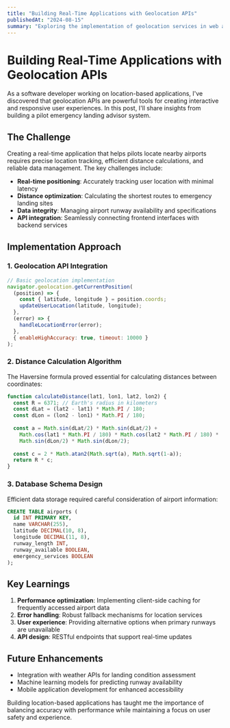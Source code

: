 ```yaml
---
title: "Building Real-Time Applications with Geolocation APIs"
publishedAt: "2024-08-15"
summary: "Exploring the implementation of geolocation services in web applications, from basic positioning to complex distance calculations."
---
```


# Building Real-Time Applications with Geolocation APIs

As a software developer working on location-based applications, I've discovered that geolocation APIs are powerful tools for creating interactive and responsive user experiences. In this post, I'll share insights from building a pilot emergency landing advisor system.

## The Challenge

Creating a real-time application that helps pilots locate nearby airports requires precise location tracking, efficient distance calculations, and reliable data management. The key challenges include:

- **Real-time positioning**: Accurately tracking user location with minimal latency
- **Distance optimization**: Calculating the shortest routes to emergency landing sites
- **Data integrity**: Managing airport runway availability and specifications
- **API integration**: Seamlessly connecting frontend interfaces with backend services

## Implementation Approach

### 1. Geolocation API Integration

```javascript
// Basic geolocation implementation
navigator.geolocation.getCurrentPosition(
  (position) => {
    const { latitude, longitude } = position.coords;
    updateUserLocation(latitude, longitude);
  },
  (error) => {
    handleLocationError(error);
  },
  { enableHighAccuracy: true, timeout: 10000 }
);
```

### 2. Distance Calculation Algorithm

The Haversine formula proved essential for calculating distances between coordinates:

```javascript
function calculateDistance(lat1, lon1, lat2, lon2) {
  const R = 6371; // Earth's radius in kilometers
  const dLat = (lat2 - lat1) * Math.PI / 180;
  const dLon = (lon2 - lon1) * Math.PI / 180;
  
  const a = Math.sin(dLat/2) * Math.sin(dLat/2) +
    Math.cos(lat1 * Math.PI / 180) * Math.cos(lat2 * Math.PI / 180) *
    Math.sin(dLon/2) * Math.sin(dLon/2);
  
  const c = 2 * Math.atan2(Math.sqrt(a), Math.sqrt(1-a));
  return R * c;
}
```

### 3. Database Schema Design

Efficient data storage required careful consideration of airport information:

```sql
CREATE TABLE airports (
  id INT PRIMARY KEY,
  name VARCHAR(255),
  latitude DECIMAL(10, 8),
  longitude DECIMAL(11, 8),
  runway_length INT,
  runway_available BOOLEAN,
  emergency_services BOOLEAN
);
```

## Key Learnings

1. **Performance optimization**: Implementing client-side caching for frequently accessed airport data
2. **Error handling**: Robust fallback mechanisms for location services
3. **User experience**: Providing alternative options when primary runways are unavailable
4. **API design**: RESTful endpoints that support real-time updates

## Future Enhancements

- Integration with weather APIs for landing condition assessment
- Machine learning models for predicting runway availability
- Mobile application development for enhanced accessibility

Building location-based applications has taught me the importance of balancing accuracy with performance while maintaining a focus on user safety and experience.
